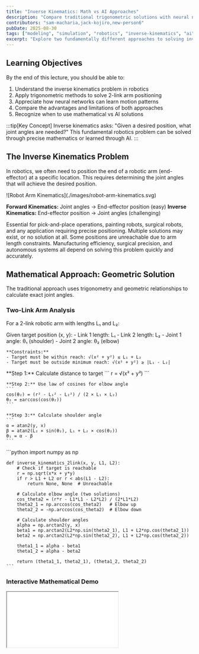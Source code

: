 ```yaml
---
title: "Inverse Kinematics: Math vs AI Approaches"
description: "Compare traditional trigonometric solutions with neural network approaches for robotic arm control and motion planning"
contributors: "sam-macharia,jack-kojiro,new-person6"
pubDate: 2025-08-30
tags: ["modeling", "simulation", "robotics", "inverse-kinematics", "ai", "neural-networks"]
excerpt: "Explore two fundamentally different approaches to solving inverse kinematics: classical mathematical methods using trigonometry versus modern AI techniques using neural networks."
---
```



<UniversalContentContributors 
  contributors={frontmatter.contributors}
/>

## Learning Objectives

By the end of this lecture, you should be able to:

1. Understand the inverse kinematics problem in robotics
2. Apply trigonometric methods to solve 2-link arm positioning
3. Appreciate how neural networks can learn motion patterns
4. Compare the advantages and limitations of both approaches
5. Recognize when to use mathematical vs AI solutions

:::tip[Key Concept]
Inverse kinematics asks: "Given a desired position, what joint angles are needed?" This fundamental robotics problem can be solved through precise mathematics or learned through AI.
:::

## The Inverse Kinematics Problem

In robotics, we often need to position the end of a robotic arm (end-effector) at a specific location. This requires determining the joint angles that will achieve the desired position.

<div style={{ display: 'flex', justifyContent: 'center', width: '100%' }}>
![Robot Arm Kinematics](./images/robot-arm-kinematics.svg)
</div>

**Forward Kinematics:** Joint angles → End-effector position (easy)
**Inverse Kinematics:** End-effector position → Joint angles (challenging)

<CardGrid>
  <Card title="Why It Matters">
    Essential for pick-and-place operations, painting robots, surgical robots, and any application requiring precise positioning.
  </Card>
  <Card title="The Challenge">
    Multiple solutions may exist, or no solution at all. Some positions are unreachable due to arm length constraints.
  </Card>
  <Card title="Real-World Impact">
    Manufacturing efficiency, surgical precision, and autonomous systems all depend on solving this problem quickly and accurately.
  </Card>
</CardGrid>

## Mathematical Approach: Geometric Solution

The traditional approach uses trigonometry and geometric relationships to calculate exact joint angles.

### Two-Link Arm Analysis

For a 2-link robotic arm with lengths L₁ and L₂:

<Tabs>
  <TabItem label="Geometric Setup">
    Given target position (x, y):
    - Link 1 length: L₁
    - Link 2 length: L₂  
    - Joint 1 angle: θ₁ (shoulder)
    - Joint 2 angle: θ₂ (elbow)
    
    **Constraints:**
    - Target must be within reach: √(x² + y²) ≤ L₁ + L₂
    - Target must be outside minimum reach: √(x² + y²) ≥ |L₁ - L₂|
  </TabItem>
  <TabItem label="Mathematical Solution">
    **Step 1:** Calculate distance to target
    ```
    r = √(x² + y²)
    ```
    
    **Step 2:** Use law of cosines for elbow angle
    ```
    cos(θ₂) = (r² - L₁² - L₂²) / (2 × L₁ × L₂)
    θ₂ = ±arccos(cos(θ₂))
    ```
    
    **Step 3:** Calculate shoulder angle
    ```
    α = atan2(y, x)
    β = atan2(L₂ × sin(θ₂), L₁ + L₂ × cos(θ₂))
    θ₁ = α - β
    ```
  </TabItem>
  <TabItem label="Implementation">
    ```python
    import numpy as np
    
    def inverse_kinematics_2link(x, y, L1, L2):
        # Check if target is reachable
        r = np.sqrt(x*x + y*y)
        if r > L1 + L2 or r < abs(L1 - L2):
            return None, None  # Unreachable
        
        # Calculate elbow angle (two solutions)
        cos_theta2 = (r*r - L1*L1 - L2*L2) / (2*L1*L2)
        theta2_1 = np.arccos(cos_theta2)   # Elbow up
        theta2_2 = -np.arccos(cos_theta2)  # Elbow down
        
        # Calculate shoulder angles
        alpha = np.arctan2(y, x)
        beta1 = np.arctan2(L2*np.sin(theta2_1), L1 + L2*np.cos(theta2_1))
        beta2 = np.arctan2(L2*np.sin(theta2_2), L1 + L2*np.cos(theta2_2))
        
        theta1_1 = alpha - beta1
        theta1_2 = alpha - beta2
        
        return (theta1_1, theta2_1), (theta1_2, theta2_2)
    ```
  </TabItem>
</Tabs>

### Interactive Mathematical Demo

<div style={{ width: '100%', height: '1200px', marginBottom: '2rem' }}>
  <iframe 
    src="/education/modeling-and-simulation/components/math-inverse-kinematics.html" 
    style={{ width: '100%', height: '100%', border: 'none', borderRadius: '8px' }}
    title="Math Approach to Inverse Kinematics" 
  />
</div>

**Try this:** Manually set different target positions and observe how the mathematical solution instantly calculates the exact joint angles needed. Notice the two possible configurations (elbow up/down) for most positions.

## AI Approach: Neural Network Learning

Instead of deriving equations, we can train a neural network to learn the relationship between positions and joint angles from data.

### Neural Network Architecture

<Tabs>
  <TabItem label="Network Design">
    **Input Layer:** Target position (x, y)
    **Hidden Layers:** 2-3 layers with 16-32 neurons each
    **Output Layer:** Joint angles (θ₁, θ₂)
    **Activation:** ReLU for hidden layers, linear for output
    
    ```python
    import tensorflow as tf
    
    model = tf.keras.Sequential([
        tf.keras.layers.Dense(32, activation='relu', input_shape=(2,)),
        tf.keras.layers.Dense(32, activation='relu'),
        tf.keras.layers.Dense(16, activation='relu'),
        tf.keras.layers.Dense(2, activation='linear')  # θ₁, θ₂
    ])
    ```
  </TabItem>
  <TabItem label="Training Data">
    **Data Generation:**
    1. Generate random joint angles
    2. Calculate resulting end-effector positions (forward kinematics)
    3. Create (position → angles) training pairs
    
    ```python
    def generate_training_data(n_samples=10000):
        theta1 = np.random.uniform(-np.pi, np.pi, n_samples)
        theta2 = np.random.uniform(-np.pi, np.pi, n_samples)
        
        # Forward kinematics
        x = L1 * np.cos(theta1) + L2 * np.cos(theta1 + theta2)
        y = L1 * np.sin(theta1) + L2 * np.sin(theta1 + theta2)
        
        positions = np.column_stack([x, y])
        angles = np.column_stack([theta1, theta2])
        
        return positions, angles
    ```
  </TabItem>
  <TabItem label="Training Process">
    **Loss Function:** Mean squared error between predicted and actual angles
    **Optimization:** Adam optimizer with learning rate scheduling
    **Regularization:** Dropout and early stopping to prevent overfitting
    
    ```python
    model.compile(
        optimizer='adam',
        loss='mse',
        metrics=['mae']
    )
    
    history = model.fit(
        train_positions, train_angles,
        validation_data=(val_positions, val_angles),
        epochs=100,
        batch_size=32,
        callbacks=[
            tf.keras.callbacks.EarlyStopping(patience=10),
            tf.keras.callbacks.ReduceLROnPlateau(patience=5)
        ]
    )
    ```
  </TabItem>
</Tabs>

### Interactive AI Demo

<div style={{ width: '100%', height: '1200px', marginBottom: '2rem' }}>
  <iframe 
    src="/education/modeling-and-simulation/components/ai-inverse-kinematics.html" 
    style={{ width: '100%', height: '100%', border: 'none', borderRadius: '8px' }}
    title="AI Approach to Inverse Kinematics" 
  />
</div>

**Try this:** Manually set target positions and see how the neural network predicts joint angles. Notice how it learns smooth motion patterns and handles the workspace boundaries. The prediction may not be as precise as the mathematical solution but shows learned behavior.

## Comparing Both Approaches

<CardGrid>
  <Card title="Mathematical Approach" icon="document">
    **Advantages:**
    - Exact solutions when they exist
    - Instant computation
    - Predictable and interpretable
    - No training data required
    
    **Disadvantages:**
    - Complex for >2 joints
    - Doesn't handle constraints well
    - Multiple solutions require selection logic
    - Difficult for non-standard geometries
  </Card>
  <Card title="AI Approach" icon="star">
    **Advantages:**
    - Handles complex geometries
    - Can incorporate constraints naturally
    - Scales to many joints
    - Learns from demonstrations
    
    **Disadvantages:**
    - Requires training data
    - Approximate solutions
    - Black box behavior
    - Training time and computational overhead
  </Card>
</CardGrid>

### Performance Comparison

| Aspect | Mathematical | AI/Neural Network |
|--------|-------------|-------------------|
| **Accuracy** | Exact (when solvable) | Approximate (~1-5% error) |
| **Speed** | Microseconds | Milliseconds |
| **Complexity** | Exponential with joints | Linear with network size |
| **Flexibility** | Rigid, geometry-specific | Adaptable to any configuration |
| **Interpretability** | Fully interpretable | Black box |
| **Training** | None required | Hours to days |

## Real-World Applications

### When to Use Mathematical Approaches

- **Precision manufacturing:** CNC machines, 3D printers
- **Simple robots:** 2-3 DOF arms where exact solutions exist
- **Real-time control:** High-frequency control loops
- **Safety-critical systems:** Medical robots, automotive systems

### When to Use AI Approaches

- **Complex robots:** 6+ DOF industrial arms
- **Obstacle avoidance:** Path planning with environmental constraints
- **Human-robot interaction:** Learning from demonstration
- **Non-standard geometries:** Soft robots, cable-driven systems

## Practical Example: Pick and Place Robot

<Card title="Industrial Application" icon="open-book">

A pick-and-place robot needs to move objects from position A(0.3, 0.2) to position B(0.5, 0.4) meters. The robot has two links: L₁ = 0.3m, L₂ = 0.25m.

Calculate the joint angles for both positions using the mathematical approach.

</Card>

<details>
<summary>Solution</summary>

**Position A (0.3, 0.2):**

Distance: r = √(0.3² + 0.2²) = √(0.09 + 0.04) = 0.36m

Check reachability: 0.05m ≤ 0.36m ≤ 0.55m ✓

Elbow angle:
cos(θ₂) = (0.36² - 0.3² - 0.25²) / (2 × 0.3 × 0.25) = -0.277
θ₂ = ±arccos(-0.277) = ±106.1°

For elbow up (θ₂ = 106.1°):
α = arctan2(0.2, 0.3) = 33.7°
β = arctan2(0.25×sin(106.1°), 0.3 + 0.25×cos(106.1°)) = 82.4°
θ₁ = 33.7° - 82.4° = -48.7°

**Position B (0.5, 0.4):**

Distance: r = √(0.5² + 0.4²) = √(0.25 + 0.16) = 0.64m

This exceeds maximum reach (0.55m), so position B is unreachable!

**Solution:** Robot needs to be repositioned or a longer arm is required.
</details>

## Assignment: Hybrid Approach

<Card title="Advanced Challenge" icon="pencil">

Implement a hybrid system that:

1. Uses mathematical IK when exact solutions exist
2. Falls back to neural network for complex constraints
3. Compare accuracy and speed for 100 random target positions
4. Identify scenarios where each approach excels

**Bonus:** Add obstacle avoidance to the AI approach by including obstacle positions in the input data during training.

</Card>

## Key Takeaways

- **Mathematical IK** provides exact, fast solutions for simple geometries
- **AI approaches** excel with complex robots and learned behaviors  
- **Hybrid systems** can combine the best of both approaches
- **Problem complexity** determines which method is most appropriate
- **Real-world robotics** often requires both approaches for different situations

The future of robotics lies in intelligently combining precise mathematical foundations with adaptive AI capabilities.

## Next Steps

With these fundamentals, you can explore:
- **Multi-DOF robots:** 6+ joint industrial manipulators
- **Redundancy resolution:** Choosing optimal solutions when multiple exist
- **Real-time planning:** Motion planning with dynamic obstacles
- **Learning from demonstration:** Teaching robots through human examples

<ModelingSimulationComments />
<TawkWidget />
<Copyright />